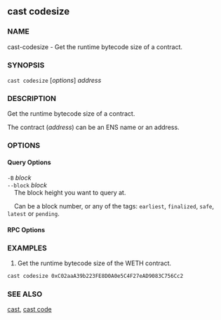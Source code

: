 
## cast codesize

### NAME

cast-codesize - Get the runtime bytecode size of a contract.

### SYNOPSIS

`cast codesize` [*options*] _address_

### DESCRIPTION

Get the runtime bytecode size of a contract.

The contract (_address_) can be an ENS name or an address.

### OPTIONS

#### Query Options

`-B` _block_  
`--block` _block_  
&nbsp;&nbsp;&nbsp;&nbsp;The block height you want to query at.

&nbsp;&nbsp;&nbsp;&nbsp;Can be a block number, or any of the tags: `earliest`, `finalized`, `safe`, `latest` or `pending`.

#### RPC Options

<RpcUrlOption />

<CommonOptions />

### EXAMPLES

1. Get the runtime bytecode size of the WETH contract.

```sh
cast codesize 0xC02aaA39b223FE8D0A0e5C4F27eAD9083C756Cc2
```

### SEE ALSO

[cast](/reference/cast/cast.mdx), [cast code](/reference/cast/cast-code.mdx)
